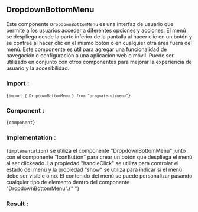 
## DropdownBottomMenu

Este componente `DropdownBottomMenu` es una interfaz de usuario
que permite a los usuarios acceder a diferentes opciones y acciones. El menú
se despliega desde la parte inferior de la pantalla al hacer clic en un botón
y se contrae al hacer clic en el mismo botón o en cualquier otra área fuera
del menú. Este componente es útil para agregar una funcionalidad de navegación
o configuración a una aplicación web o móvil. Puede ser utilizado en conjunto
con otros componentes para mejorar la experiencia de usuario y la
accesibilidad.

### Import :

<Code>{`import { DropdownBottomMenu } from "pragmate-ui/menu"`}</Code>

### Component :

<Code>{component}</Code>

### Implementation :

<Code>{implementation}</Code>
se utiliza el componente "DropdownBottomMenu" junto con el componente "IconButton"
para crear un botón que despliega el menú al ser clickeado. La propiedad "handleClick"
se utiliza para controlar el estado del menú y la propiedad "show" se utiliza para
indicar si el menú debe ser visible o no. El contenido del menú se puede personalizar
pasando cualquier tipo de elemento dentro del componente "DropdownBottomMenu".{" "}

### Result :

<Result />
